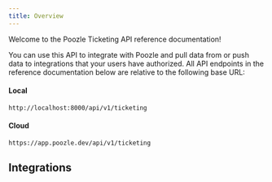 ```yaml
---
title: Overview
---
```


Welcome to the Poozle Ticketing API reference documentation!

You can use this API to integrate with Poozle and pull data from or push data to integrations that your users have authorized.
All API endpoints in the reference documentation below are relative to the following base URL:

#### Local

```
http://localhost:8000/api/v1/ticketing
```

#### Cloud

```
https://app.poozle.dev/api/v1/ticketing
```

## Integrations

<CardGroup cols={4}>
  <Card title="Github" href="/ticketing/integrations/github" color="#68a063" />
  <Card title="Jira" href="/ticketing/integrations/jira" color="#68a063" />
</CardGroup>
